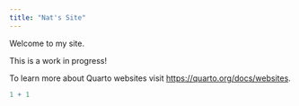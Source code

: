 ---
title: "Nat's Site"
---

Welcome to my site. 

This is a work in progress!

To learn more about Quarto websites visit <https://quarto.org/docs/websites>.

```{r}
1 + 1
```
